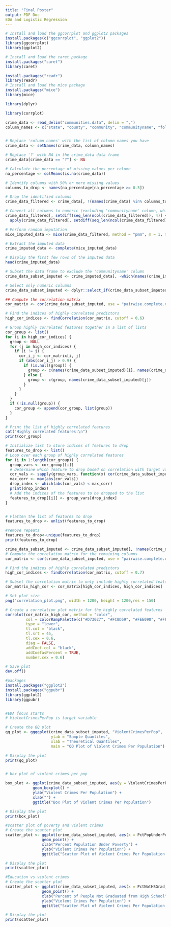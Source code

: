 ```yaml
---
title: "Final Poster"
output: PDF Doc
EDA and Logistic Regression
---
```

```r
# Install and load the ggcorrplot and ggplot2 packages
install.packages(c("ggcorrplot", "ggplot2"))
library(ggcorrplot)
library(ggplot2)

# Install and load the caret package
install.packages("caret")
library(caret)

install.packages("readr")
library(readr)
# Install and load the mice package
install.packages("mice")
library(mice)

library(dplyr)

library(corrplot)
```


```r

crime_data <- read_delim("communities.data", delim = ",")
column_names <- c("state", "county", "community", "communityname", "fold", "population", "householdsize", "racepctblack", "racePctWhite", "racePctAsian", "racePctHisp", "agePct12t21", "agePct12t29", "agePct16t24", "agePct65up", "numbUrban", "pctUrban", "medIncome", "pctWWage", "pctWFarmSelf", "pctWInvInc", "pctWSocSec", "pctWPubAsst", "pctWRetire", "medFamInc", "perCapInc", "whitePerCap", "blackPerCap", "indianPerCap", "AsianPerCap", "OtherPerCap", "HispPerCap", "NumUnderPov", "PctPopUnderPov", "PctLess9thGrade", "PctNotHSGrad", "PctBSorMore", "PctUnemployed", "PctEmploy", "PctEmplManu", "PctEmplProfServ", "PctOccupManu", "PctOccupMgmtProf", "MalePctDivorce", "MalePctNevMarr", "FemalePctDiv", "TotalPctDiv", "PersPerFam", "PctFam2Par", "PctKids2Par", "PctYoungKids2Par", "PctTeen2Par", "PctWorkMomYoungKids", "PctWorkMom", "NumIlleg", "PctIlleg", "NumImmig", "PctImmigRecent", "PctImmigRec5", "PctImmigRec8", "PctImmigRec10", "PctRecentImmig", "PctRecImmig5", "PctRecImmig8", "PctRecImmig10", "PctSpeakEnglOnly", "PctNotSpeakEnglWell", "PctLargHouseFam", "PctLargHouseOccup", "PersPerOccupHous", "PersPerOwnOccHous", "PersPerRentOccHous", "PctPersOwnOccup", "PctPersDenseHous", "PctHousLess3BR", "MedNumBR", "HousVacant", "PctHousOccup", "PctHousOwnOcc", "PctVacantBoarded", "PctVacMore6Mos", "MedYrHousBuilt", "PctHousNoPhone", "PctWOFullPlumb", "OwnOccLowQuart", "OwnOccMedVal", "OwnOccHiQuart", "RentLowQ", "RentMedian", "RentHighQ", "MedRent", "MedRentPctHousInc", "MedOwnCostPctInc", "MedOwnCostPctIncNoMtg", "NumInShelters", "NumStreet", "PctForeignBorn", "PctBornSameState", "PctSameHouse85", "PctSameCity85", "PctSameState85", "LemasSwornFT", "LemasSwFTPerPop", "LemasSwFTFieldOps", "LemasSwFTFieldPerPop", "LemasTotalReq", "LemasTotReqPerPop", "PolicReqPerOffic", "PolicPerPop", "RacialMatchCommPol", "PctPolicWhite", "PctPolicBlack", "PctPolicHisp", "PctPolicAsian", "PctPolicMinor", "OfficAssgnDrugUnits", "NumKindsDrugsSeiz", "PolicAveOTWorked", "LandArea", "PopDens", "PctUsePubTrans", "PolicCars", "PolicOperBudg", "LemasPctPolicOnPatr", "LemasGangUnitDeploy", "LemasPctOfficDrugUn", "PolicBudgPerPop", "ViolentCrimesPerPop")


# Replace 'column_names' with the list of column names you have
crime_data <- setNames(crime_data, column_names)

# Replace '?' with NA in the crime_data data frame
crime_data[crime_data == "?"] <- NA

# Calculate the percentage of missing values per column
na_percentage <- colMeans(is.na(crime_data))

# Identify columns with 50% or more missing values
columns_to_drop <- names(na_percentage[na_percentage >= 0.5])

# Drop the identified columns
crime_data_filtered <- crime_data[, !(names(crime_data) %in% columns_to_drop)]

# Convert all columns to numeric (excluding 'communityname' column, which is a string)
crime_data_filtered[, setdiff(seq_len(ncol(crime_data_filtered)), 4)] <- 
  apply(crime_data_filtered[, setdiff(seq_len(ncol(crime_data_filtered)), 4)], 2, as.numeric)

# Perform random imputation
mice_imputed_data <- mice(crime_data_filtered, method = "pmm", m = 1, maxit = 1)

# Extract the imputed data
crime_imputed_data <- complete(mice_imputed_data)

# Display the first few rows of the imputed data
head(crime_imputed_data)

# Subset the data frame to exclude the 'communityname' column
crime_data_subset_imputed <- crime_imputed_data[, -which(names(crime_imputed_data) == "communityname")]

# Select only numeric columns
crime_data_subset_imputed <- dplyr::select_if(crime_data_subset_imputed, is.numeric)

## Compute the correlation matrix
cor_matrix <- cor(crime_data_subset_imputed, use = "pairwise.complete.obs")

# Find the indices of highly correlated predictors
high_cor_indices <- findCorrelation(cor_matrix, cutoff = 0.6)

# Group highly correlated features together in a list of lists
cor_group <- list()
for (i in high_cor_indices) {
  group <- NULL
  for (j in high_cor_indices) {
    if (i != j) {
      cor_i_j <- cor_matrix[i, j]
      if (abs(cor_i_j) > 0.9) {
        if (is.null(group)) {
          group <- c(names(crime_data_subset_imputed)[i], names(crime_data_subset_imputed)[j])
        } else {
          group <- c(group, names(crime_data_subset_imputed)[j])
        }
      }
    }
  }
  if (!is.null(group)) {
    cor_group <- append(cor_group, list(group))
  }
}

# Print the list of highly correlated features
cat("Highly correlated features:\n")
print(cor_group)

# Initialize list to store indices of features to drop
features_to_drop <- list()
# Loop over each group of highly correlated features
for (i in 1:length(cor_group)) {
  group_vars <- cor_group[[i]]
  # Determine which feature to drop based on correlation with target variable
  cor_vals <- sapply(group_vars, function(x) cor(crime_data_subset_imputed[[x]], crime_data_subset_imputed$ViolentCrimesPerPop))
  max_corr <- max(abs(cor_vals))
  drop_index <- which(abs(cor_vals) < max_corr)
  print(drop_index)
  # Add the indices of the features to be dropped to the list
  features_to_drop[[i]] <- group_vars[drop_index]
}


# Flatten the list of features to drop
features_to_drop <- unlist(features_to_drop)

#remove repeats
features_to_drop<-unique(features_to_drop)
print(features_to_drop)

crime_data_subset_imputed <- crime_data_subset_imputed[, !names(crime_data_subset_imputed) %in% features_to_drop]
# Compute the correlation matrix for the remaining columns
cor_matrix <- cor(crime_data_subset_imputed, use = "pairwise.complete.obs")

# Find the indices of highly correlated predictors
high_cor_indices <- findCorrelation(cor_matrix, cutoff = 0.7)

# Subset the correlation matrix to only include highly correlated features
cor_matrix_high_cor <- cor_matrix[high_cor_indices, high_cor_indices]

# Set plot size
png("correlation_plot.png", width = 1200, height = 1200,res = 150)

# Create a correlation plot matrix for the highly correlated features
corrplot(cor_matrix_high_cor, method = "color",
         col = colorRampPalette(c("#D73027", "#FC8D59", "#FEE090", "#FFFFBF", "#E0F3F8", "#91BFDB", "#4575B4"))(100),
         type = "lower",
         tl.col = "black",
         tl.srt = 45,
         tl.cex = 0.6,
         diag = FALSE,
         addCoef.col = "black",
         addCoefasPercent = TRUE,
         number.cex = 0.6)

# Save plot
dev.off()


```
```r
#packages
install.packages("ggplot2")
install.packages("ggpubr")
library(ggplot2)
library(ggpubr)


#EDA focus starts
# ViolentCrimesPerPop is target variable

# Create the QQ plot
qq_plot <- ggqqplot(crime_data_subset_imputed, "ViolentCrimesPerPop", 
                    ylab = "Sample Quantiles", 
                    xlab = "Theoretical Quantiles",
                    main = "QQ Plot of Violent Crimes Per Population")

# Display the plot
print(qq_plot)


# box plot of violent crimes per pop

box_plot <- ggplot(crime_data_subset_imputed, aes(y = ViolentCrimesPerPop)) + 
            geom_boxplot() +
            ylab("Violent Crimes Per Population") +
            xlab("") +
            ggtitle("Box Plot of Violent Crimes Per Population")

# Display the plot
print(box_plot)

#scatter plot of poverty and violent crimes
# Create the scatter plot
scatter_plot <- ggplot(crime_data_subset_imputed, aes(x = PctPopUnderPov, y = ViolentCrimesPerPop)) +
                geom_point() +
                xlab("Percent Population Under Poverty") +
                ylab("Violent Crimes Per Population") +
                ggtitle("Scatter Plot of Violent Crimes Per Population vs. Percent Population Under Poverty")

# Display the plot
print(scatter_plot)

#Education vs violent crimes 
# Create the scatter plot
scatter_plot <- ggplot(crime_data_subset_imputed, aes(x = PctNotHSGrad, y = ViolentCrimesPerPop)) +
                geom_point() +
                xlab("Percent of People Not Graduated from High School") +
                ylab("Violent Crimes Per Population") +
                ggtitle("Scatter Plot of Violent Crimes Per Population vs. Percent of People Not Graduated from High School")

# Display the plot
print(scatter_plot)

```


